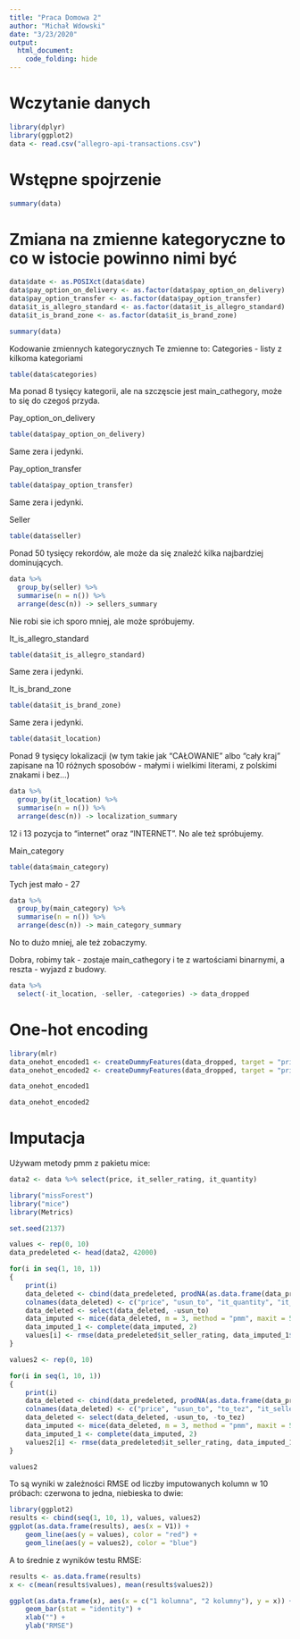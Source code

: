 ```yaml
---
title: "Praca Domowa 2"
author: "Michał Wdowski"
date: "3/23/2020"
output:
  html_document:
    code_folding: hide
---
```


# Wczytanie danych
```r
library(dplyr)
library(ggplot2)
data <- read.csv("allegro-api-transactions.csv")
```

# Wstępne spojrzenie
```r
summary(data)
```

# Zmiana na zmienne kategoryczne to co w istocie powinno nimi być
```r
data$date <- as.POSIXct(data$date)
data$pay_option_on_delivery <- as.factor(data$pay_option_on_delivery)
data$pay_option_transfer <- as.factor(data$pay_option_transfer)
data$it_is_allegro_standard <- as.factor(data$it_is_allegro_standard)
data$it_is_brand_zone <- as.factor(data$it_is_brand_zone)

summary(data)
```

Kodowanie zmiennych kategorycznych
Te zmienne to:
Categories - listy z kilkoma kategoriami

```r
table(data$categories)
```
Ma ponad 8 tysięcy kategorii, ale na szczęscie jest main_cathegory, może to się do czegoś przyda.

Pay_option_on_delivery
```r
table(data$pay_option_on_delivery)
```
Same zera i jedynki.

Pay_option_transfer
```r
table(data$pay_option_transfer)
```
Same zera i jedynki.

Seller
```r
table(data$seller)
```
Ponad 50 tysięcy rekordów, ale może da się znależć kilka najbardziej dominujących.

```r
data %>%
  group_by(seller) %>%
  summarise(n = n()) %>%
  arrange(desc(n)) -> sellers_summary
```
Nie robi sie ich sporo mniej, ale może spróbujemy.

It_is_allegro_standard
```r
table(data$it_is_allegro_standard)
```
Same zera i jedynki.

It_is_brand_zone
```r
table(data$it_is_brand_zone)
```
Same zera i jedynki.

```r
table(data$it_location)
```
Ponad 9 tysięcy lokalizacji (w tym takie jak "CAŁOWANIE" albo "cały kraj" zapisane na 10 różnych sposobów - małymi i wielkimi literami, z polskimi znakami i bez...)
```r
data %>%
  group_by(it_location) %>%
  summarise(n = n()) %>%
  arrange(desc(n)) -> localization_summary
```
12 i 13 pozycja to "internet" oraz "INTERNET". No ale też spróbujemy.

Main_category
```r
table(data$main_category)
```
Tych jest mało - 27
```r
data %>%
  group_by(main_category) %>%
  summarise(n = n()) %>%
  arrange(desc(n)) -> main_category_summary
```
No to dużo mniej, ale też zobaczymy.

Dobra, robimy tak - zostaje main_cathegory i te z wartościami binarnymi, a reszta - wyjazd z budowy.
```r
data %>%
  select(-it_location, -seller, -categories) -> data_dropped
```

# One-hot encoding
```r
library(mlr)
data_onehot_encoded1 <- createDummyFeatures(data_dropped, target = "price", method = "1-of-n")
data_onehot_encoded2 <- createDummyFeatures(data_dropped, target = "price", method = "reference")
```

```r
data_onehot_encoded1
```

```r
data_onehot_encoded2
```
# Imputacja

Używam metody pmm z pakietu mice:

```r

data2 <- data %>% select(price, it_seller_rating, it_quantity)

library("missForest")
library("mice")
library(Metrics)

set.seed(2137)

values <- rep(0, 10)
data_predeleted <- head(data2, 42000)

for(i in seq(1, 10, 1))
{
    print(i)
    data_deleted <- cbind(data_predeleted, prodNA(as.data.frame(data_predeleted$it_seller_rating), noNA = 0.1))
    colnames(data_deleted) <- c("price", "usun_to", "it_quantity", "it_seller_rating")
    data_deleted <- select(data_deleted, -usun_to)
    data_imputed <- mice(data_deleted, m = 3, method = "pmm", maxit = 5)
    data_imputed_1 <- complete(data_imputed, 2)
    values[i] <- rmse(data_predeleted$it_seller_rating, data_imputed_1$it_seller_rating)
}

values2 <- rep(0, 10)

for(i in seq(1, 10, 1))
{
    print(i)
    data_deleted <- cbind(data_predeleted, prodNA(as.data.frame(data_predeleted$it_seller_rating), noNA = 0.1), prodNA(as.data.frame(data_predeleted$it_quantity), noNA = 0.1))
    colnames(data_deleted) <- c("price", "usun_to", "to_tez", "it_seller_rating", "it_quantity")
    data_deleted <- select(data_deleted, -usun_to, -to_tez)
    data_imputed <- mice(data_deleted, m = 3, method = "pmm", maxit = 5)
    data_imputed_1 <- complete(data_imputed, 2)
    values2[i] <- rmse(data_predeleted$it_seller_rating, data_imputed_1$it_seller_rating)
}

values2
```

To są wyniki w zależności RMSE od liczby imputowanych kolumn w 10 próbach: czerwona to jedna, niebieska to dwie:

```r
library(ggplot2)
results <- cbind(seq(1, 10, 1), values, values2)
ggplot(as.data.frame(results), aes(x = V1)) +
    geom_line(aes(y = values), color = "red") + 
    geom_line(aes(y = values2), color = "blue")
```

A to średnie z wyników testu RMSE:

```r
results <- as.data.frame(results)
x <- c(mean(results$values), mean(results$values2))

ggplot(as.data.frame(x), aes(x = c("1 kolumna", "2 kolumny"), y = x)) +
    geom_bar(stat = "identity") +
    xlab("") +
    ylab("RMSE")
```

